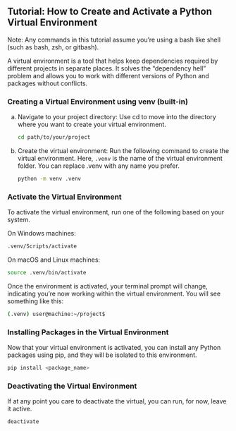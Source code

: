 
## Tutorial: How to Create and Activate a Python Virtual Environment

Note: Any commands in this tutorial assume you're using a bash like shell (such as bash, zsh, or gitbash).

A virtual environment is a tool that helps keep dependencies required by different projects in separate places. It solves the "dependency hell" problem and allows you to work with different versions of Python and packages without conflicts.



### Creating a Virtual Environment using venv (built-in)

a.  Navigate to your project directory: Use cd to move into the directory where you want to create your virtual environment.

    ```bash
    cd path/to/your/project
    ```


b.  Create the virtual environment: Run the following command to create the virtual environment. Here, `.venv` is the name of the virtual environment folder. You can replace .venv with any name you prefer.

    ```bash
    python -m venv .venv
    ```


### Activate the Virtual Environment

To activate the virtual environment, run one of the following based on your system.

On Windows machines: 

```bash
.venv/Scripts/activate
```


On macOS and Linux machines:

```bash
source .venv/bin/activate
```


Once the environment is activated, your terminal prompt will change, indicating you’re now working within the virtual environment. You will see something like this:

```bash
(.venv) user@machine:~/project$
```

### Installing Packages in the Virtual Environment

Now that your virtual environment is activated, you can install any Python packages using pip, and they will be isolated to this environment.

```bash
pip install <package_name>
```


### Deactivating the Virtual Environment

If at any point you care to deactivate the virtual, you can run, for now, leave it active.

```bash
deactivate
```
